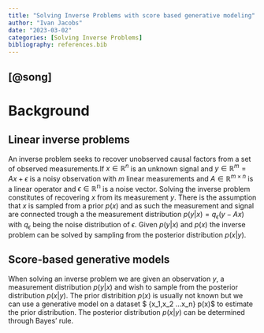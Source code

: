 ```yaml
---
title: "Solving Inverse Problems with score based generative modeling"
author: "Ivan Jacobs"
date: "2023-03-02"
categories: [Solving Inverse Problems]
bibliography: references.bib
---
```


## [@song]

# Background

## Linear inverse problems

An inverse problem seeks to recover unobserved causal factors from a set of observed measurements.If $x \in \mathbb{R}^n$ is an unknown signal and $y \in \mathbb{R}^m=Ax+\epsilon$ is a noisy observation with $m$ linear measurements and $A\in \mathbb{R}^{m\times n}$ is a linear operator and $\epsilon \in \mathbb{R^n}$ is a noise vector. Solving the inverse problem constitutes of recovering $x$ from its measurement $y$. There is the assumption that $x$ is sampled from a prior $p(x)$ and as such the measurement and signal are connected trough a the measurement distribution $p(y|x)=q_{\epsilon}(y-Ax)$ with $q_{\epsilon}$ being the noise distribution of $\epsilon$. Given $p(y|x)$ and $p(x)$ the inverse problem can be solved by sampling from the posterior distribution $p(x|y)$.


## Score-based generative models
When solving an inverse problem we are given an observation $y$, a measurement distribution $p(y|x)$ and wish to sample from the posterior distribution $p(x|y)$. The prior distribition $p(x)$ is usually not known but we can use a generative model on a dataset $ \{x_1,x_2 ...x_n\} \sim p(x)$ to estimate the prior distribution. The posterior distribution $p(x|y)$ can be determined through Bayes' rule. 